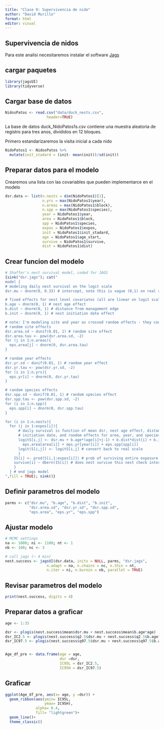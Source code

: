 ---
title: "Clase 9: Supervivencia de nido"
author: "David Murillo"
format: html
editor: visual
---

## Supervivencia de nidos

Para este analisi necesitaremos instalar el software [Jags](https://sourceforge.net/projects/mcmc-jags/)


## cargar paquetes

```{r}

library(jagsUI)
library(tidyverse)
```

## Cargar base de datos

```{r}
NidosPatos <- read.csv("data/duck_nests.csv", 
                   header=TRUE)
```

La base de datos duck_NidoPatos1s.csv contiene una muestra aleatoria de registro para tres anos, divididos en 12 bloques. 

Primero estandarizaremos la visita inicial a cada nido

```{r}
NidoPatos1 <- NidosPatos %>% 
  mutate(init_stadard = (init- mean(init))/sd(init))
```

## Preparar datos para el modelo

Crearemos una lista con las covariables que pueden implementarce en el modelo

```{r}

dsr.data <- list(n.nests = dim(NidoPatos1)[1], 
                 n.yrs = max(NidoPatos1$year), 
                 n.areas = max(NidoPatos1$block), 
                 n.spp = max(NidoPatos1$species),
                 year = NidoPatos1$year, 
                 area = NidoPatos1$block, 
                 spp = NidoPatos1$species,
                 expos = NidoPatos1$expos, 
                 init = NidoPatos1$init_stadard,
                 age = NidoPatos1$age_start, 
                 survive = NidoPatos1$survive,
                 dist = NidoPatos1$dist)
```

## Crear funcion del modelo

```{r}
# Shaffer's nest survival model, coded for JAGS
{sink("dsr.jags"); cat("
model {
# modeling daily nest survival on the logit scale
dsr.mu ~ dnorm(0, 0.33) # intercept, note this is vague (0,1) on real scale

# fixed effects for nest level covariates (all are linear on logit scale)
b.age ~ dnorm(0, 1) # nest age effect
b.dist ~ dnorm(0, 1) # distance from management edge
b.init ~ dnorm(0, 1) # nest initiation date effect

# note: I'm modeling site and year as crossed random effects - they could also be nested
# random site effects
dsr.area.sd ~ dunif(0.01, 1) # random site effect
dsr.area.tau <- pow(dsr.area.sd, -2)
for (j in 1:n.areas){
  eps.area[j] ~ dnorm(0, dsr.area.tau)
}

# random year effects
dsr.yr.sd ~ dunif(0.01, 1) # random year effect
dsr.yr.tau <- pow(dsr.yr.sd, -2)
for (i in 1:n.yrs){
  eps.yr[i] ~ dnorm(0, dsr.yr.tau)
}

# random species effects
dsr.spp.sd ~ dunif(0.01, 1) # random species effect
dsr.spp.tau <- pow(dsr.spp.sd, -2)
for (i in 1:n.spp){
  eps.spp[i] ~ dnorm(0, dsr.spp.tau)
}

for (i in 1:n.nests){
  for (j in 1:expos[i]){
      # daily survival is function of mean dsr, nest age effect, distance from edge,
      # initiation date, and random effects for area, year, and species
      logitS[i,j] <- dsr.mu + b.age*(age[i]+j-1) + b.dist*dist[i] + b.init*init[i] + 
        eps.area[area[i]] + eps.yr[year[i]] + eps.spp[spp[i]]
      logit(S[i,j]) <- logitS[i,j] # convert back to real scale
      } 
    IS[i] <- prod(S[i,1:expos[i]]) # prob of surviving entire exposure interval
    survive[i] ~ dbern(IS[i]) # does nest survive this nest check interval?
    }
  } # end jags model
",fill = TRUE); sink()}
```

## Definir parametros del modelo

```{r}
parms <- c("dsr.mu", "b.age", "b.dist", "b.init", 
           "dsr.area.sd", "dsr.yr.sd", "dsr.spp.sd",
           "eps.area", "eps.yr", "eps.spp")

```

## Ajustar modelo

```{r}
# MCMC settings
na <- 1000; ni <- 1100; nt <- 1        
nb <- 100; nc <- 3

# call jags (~ 4 min)
nest.success <- jagsUI(dsr.data, inits = NULL, parms, "dsr.jags", 
                   n.adapt = na, n.chains = nc, n.thin = nt, 
                   n.iter = ni, n.burnin = nb, parallel = TRUE)
```


## Revisar parametros del modelo 

```{r}
print(nest.success, digits = 4)
```

## Preparar datos a graficar

```{r}
age <- 1:35

dsr <- plogis(nest.success$mean$dsr.mu + nest.success$mean$b.age*age)
dsr_IC2.5 <- plogis(nest.success$q2.5$dsr.mu + nest.success$q2.5$b.age*age)
dsr_IC97.5 <- plogis(nest.success$q97.5$dsr.mu + nest.success$q97.5$b.age*age)


Age_df_pre <- data.frame(age = age,
                         dsr =dsr,
                         IC95L = dsr_IC2.5,
                         IC95H = dsr_IC97.5)
```


## Graficar

```{r}
ggplot(Age_df_pre, aes(x= age, y =dsr)) +
  geom_ribbon(aes(ymin= IC95L,
                  ymax= IC95H),
              alpha= 0.4,
              fill= "lightgreen")+
  geom_line()+
  theme_classic()
```

